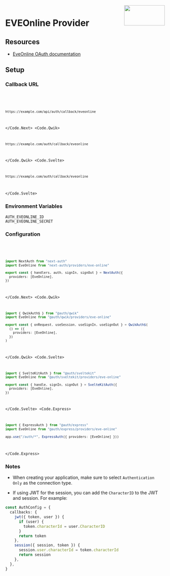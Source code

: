
<img align="right" src="/img/providers/eveonline.svg" height="64" width="128" />

# EVEOnline Provider

## Resources

- [EveOnline OAuth documentation](https://developers.eveonline.com/blog/article/sso-to-authenticated-calls)

## Setup

### Callback URL

<Code>
  <Code.Next>

```bash
https://example.com/api/auth/callback/eveonline
```

  </Code.Next>
  <Code.Qwik>

```bash
https://example.com/auth/callback/eveonline
```

  </Code.Qwik>
  <Code.Svelte>

```bash
https://example.com/auth/callback/eveonline
```

  </Code.Svelte>
</Code>

### Environment Variables

```
AUTH_EVEONLINE_ID
AUTH_EVEONLINE_SECRET
```

### Configuration

<Code>
  <Code.Next>

```ts filename="/auth.ts"
import NextAuth from "next-auth"
import EveOnline from "next-auth/providers/eve-online"

export const { handlers, auth, signIn, signOut } = NextAuth({
  providers: [EveOnline],
})
```

  </Code.Next>
  <Code.Qwik>
  
```ts filename="/src/routes/plugin@auth.ts"
import { QwikAuth$ } from "@auth/qwik"
import EveOnline from "@auth/qwik/providers/eve-online"

export const { onRequest, useSession, useSignIn, useSignOut } = QwikAuth$(
  () => ({
    providers: [EveOnline],
  })
)
```

  </Code.Qwik>
  <Code.Svelte>

```ts filename="/src/auth.ts"
import { SvelteKitAuth } from "@auth/sveltekit"
import EveOnline from "@auth/sveltekit/providers/eve-online"

export const { handle, signIn, signOut } = SvelteKitAuth({
  providers: [EveOnline],
})
```

  </Code.Svelte>
  <Code.Express>

```ts filename="/src/app.ts"
import { ExpressAuth } from "@auth/express"
import EveOnline from "@auth/express/providers/eve-online"

app.use("/auth/*", ExpressAuth({ providers: [EveOnline] }))
```

  </Code.Express>
</Code>

### Notes

- When creating your application, make sure to select `Authentication Only` as the connection type.

- If using JWT for the session, you can add the `CharacterID` to the JWT and session. For example:

```ts
const AuthConfig = {
  callbacks: {
    jwt({ token, user }) {
      if (user) {
        token.characterId = user.CharacterID
      }
      return token
    },
    session({ session, token }) {
      session.user.characterId = token.characterId
      return session
    },
  },
}
```
